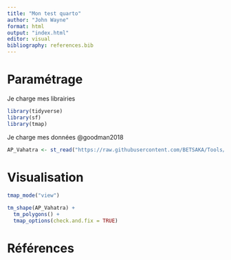 ```yaml
---
title: "Mon test quarto"
author: "John Wayne"
format: html
output: "index.html"
editor: visual
bibliography: references.bib
---
```


# Paramétrage

Je charge mes librairies

```r
library(tidyverse)
library(sf)
library(tmap)
```

Je charge mes données @goodman2018

```r
AP_Vahatra <- st_read("https://raw.githubusercontent.com/BETSAKA/Tools/main/data/AP_Vahatra.geojson")
```

# Visualisation

```r
tmap_mode("view")

tm_shape(AP_Vahatra) + 
  tm_polygons() + 
  tmap_options(check.and.fix = TRUE)
```

# Références
